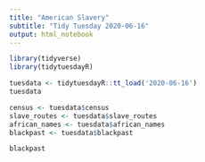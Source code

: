 ```yaml
---
title: "American Slavery"
subtitle: "Tidy Tuesday 2020-06-16"
output: html_notebook
---
```


```r
library(tidyverse)
library(tidytuesdayR)

tuesdata <- tidytuesdayR::tt_load('2020-06-16')
tuesdata

census <- tuesdata$census
slave_routes <- tuesdata$slave_routes
african_names <- tuesdata$african_names
blackpast <- tuesdata$blackpast

```

```r
blackpast
```

